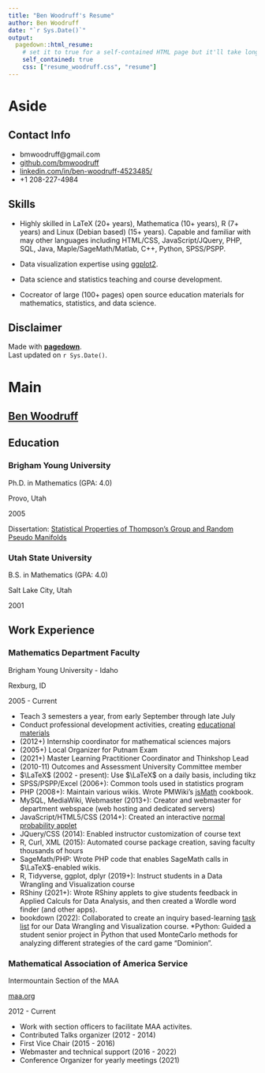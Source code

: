 ```yaml
---
title: "Ben Woodruff's Resume"
author: Ben Woodruff
date: "`r Sys.Date()`"
output:
  pagedown::html_resume:
    # set it to true for a self-contained HTML page but it'll take longer to render
    self_contained: true
    css: ["resume_woodruff.css", "resume"]
---
```



Aside
================================================================================

Contact Info {#contact}
--------------------------------------------------------------------------------

- <i class="fa fa-envelope"></i> bmwoodruff@gmail.com
- <i class="fa fa-github"></i> [github.com/bmwoodruff](https://github.com/bmwoodruff)
- <i class="fa fa-linkedin"></i> [linkedin.com/in/ben-woodruff-4523485/](https://www.linkedin.com/in/ben-woodruff-4523485/)
- <i class="fa fa-phone"></i> +1 208-227-4984


Skills {#skills}
--------------------------------------------------------------------------------

- Highly skilled in LaTeX (20+ years), Mathematica (10+ years), R (7+ years) and Linux  (Debian based) (15+ years). Capable and familiar with may other languages including HTML/CSS, JavaScript/JQuery, PHP, SQL,  Java, Maple/SageMath/Matlab, C++, Python, SPSS/PSPP.

- Data visualization expertise using [ggplot2](https://ggplot2.tidyverse.org/).

- Data science and statistics teaching and course development.

- Cocreator of large (100+ pages) open source education materials for mathematics, statistics, and data science. 

Disclaimer {#disclaimer}
--------------------------------------------------------------------------------

Made with [**pagedown**](https://github.com/rstudio/pagedown).   
Last updated on `r Sys.Date()`.   



Main
================================================================================

[Ben Woodruff](https://byuimath.com/bmw/all/pw/) {#title}
--------------------------------------------------------------------------------


Education {data-icon=graduation-cap data-concise=true}
--------------------------------------------------------------------------------


### Brigham Young University

Ph.D. in Mathematics (GPA: 4.0)

Provo, Utah

2005

Dissertation: [Statistical Properties of Thompson's Group and Random Pseudo Manifolds](https://scholarsarchive.byu.edu/etd/568/)

### Utah State University

B.S. in Mathematics (GPA: 4.0)

Salt Lake City, Utah

2001

Work Experience {data-icon=laptop}
--------------------------------------------------------------------------------

### Mathematics Department Faculty

Brigham Young University - Idaho 

Rexburg, ID

2005 - Current

- Teach 3 semesters a year, from early September through late July
- Conduct professional development activities, creating [educational materials](https://byuimath.com/bmw/all/pw/index.php?n=Main.EducationMaterials)
- (2012+) Internship coordinator for mathematical sciences majors 
- (2005+) Local Organizer for Putnam Exam 
- (2021+) Master Learning Practitioner Coordinator and Thinkshop Lead 
- (2010-11) Outcomes and Assessment University Committee member 
- $\LaTeX$ (2002 - present): Use $\LaTeX$ on a daily basis, including tikz
- SPSS/PSPP/Excel (2006+): Common tools used in statistics program
- PHP (2008+): Maintain various wikis. Wrote PMWiki's [jsMath](https://www.pmwiki.org/wiki/Cookbook/JsMath) cookbook. 
- MySQL, MediaWiki, Webmaster (2013+): Creator and webmaster for department webspace (web hosting and dedicated servers)
- JavaScript/HTML5/CSS (2014+): Created an interactive [normal probability applet](https://byuimath.com/apps/normprob.html)
- JQuery/CSS (2014): Enabled instructor customization of course text 
- R, Curl, XML (2015): Automated course package creation, saving faculty thousands of hours
- SageMath/PHP: Wrote PHP code that enables SageMath calls in $\LaTeX$-enabled wikis.
- R, Tidyverse, ggplot, dplyr (2019+): Instruct students in a Data Wrangling and Visualization course
- RShiny (2021+): Wrote RShiny applets to give students feedback in Applied Calculs for Data Analysis, and then created a Wordle word finder (and other apps). 
- bookdown (2022): Collaborated to create an inquiry based-learning [task list](https://byuistats.github.io/DS350_2022/prep-tasks/) for our Data Wrangling and Visualization course. 
*Python: Guided a student senior project in Python that used MonteCarlo methods for analyzing different strategies of the card game "Dominion".


### Mathematical Association of America Service 

Intermountain Section of the MAA

[maa.org](https://www.maa.org/)

2012 - Current

- Work with section officers to facilitate MAA activites. 
- Contributed Talks organizer (2012 - 2014)
- First Vice Chair (2015 - 2016)
- Webmaster and technical support (2016 - 2022)
- Conference Organizer for yearly meetings (2021) 

